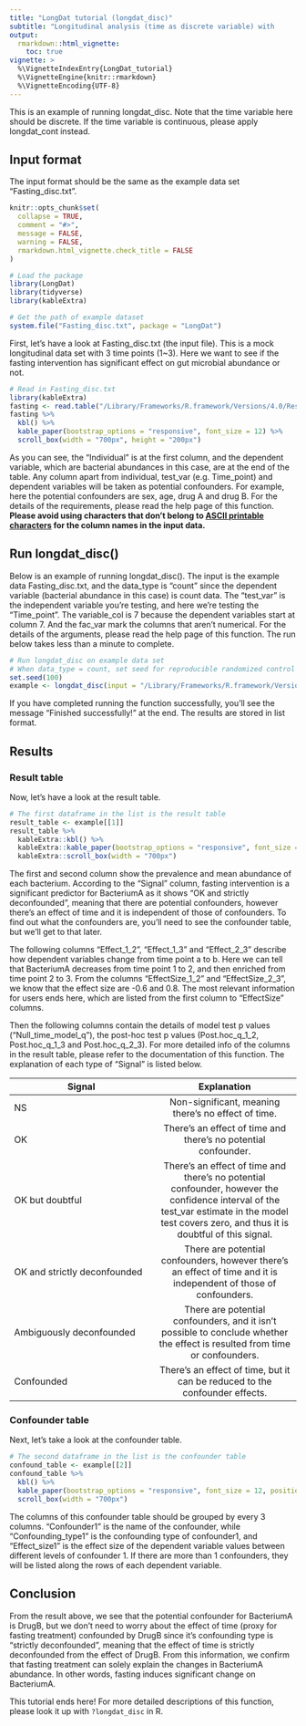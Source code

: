 ```yaml
---
title: "LongDat tutorial (longdat_disc)"
subtitle: "Longitudinal analysis (time as discrete variable) with         longdat_disc()"
output: 
  rmarkdown::html_vignette:
    toc: true 
vignette: >
  %\VignetteIndexEntry{LongDat_tutorial}
  %\VignetteEngine{knitr::rmarkdown}
  %\VignetteEncoding{UTF-8}
---
```

This is an example of running longdat_disc. Note that the time variable here should be discrete. If the time variable is continuous, please apply longdat_cont instead. 

## Input format

The input format should be the same as the example data set "Fasting_disc.txt". 
```r
knitr::opts_chunk$set(
  collapse = TRUE,
  comment = "#>",
  message = FALSE,
  warning = FALSE,
  rmarkdown.html_vignette.check_title = FALSE
)
```

```r
# Load the package
library(LongDat)
library(tidyverse)
library(kableExtra)
```

```r
# Get the path of example dataset
system.file("Fasting_disc.txt", package = "LongDat")
```
First, let's have a look at Fasting_disc.txt (the input file). This is a mock longitudinal data set with 3 time points (1~3). Here we want to see if the fasting intervention has significant effect on gut microbial abundance or not. 
```r
# Read in Fasting_disc.txt
library(kableExtra)
fasting <- read.table("/Library/Frameworks/R.framework/Versions/4.0/Resources/library/LongDat/Fasting_disc.txt", header = T, row.names = NULL, sep = "\t")
fasting %>%
  kbl() %>%
  kable_paper(bootstrap_options = "responsive", font_size = 12) %>% 
  scroll_box(width = "700px", height = "200px")
```
As you can see, the "Individual" is at the first column, and the dependent variable, which are bacterial abundances in this case, are at the end of the table. Any column apart from individual, test_var (e.g. Time_point) and dependent variables will be taken as potential confounders. For example, here the potential confounders are sex, age, drug A and drug B. For the details of the requirements, please read the help page of this function. **Please avoid using characters that don't belong to [ASCII printable characters](https://www.w3schools.com/charsets/ref_html_ascii.asp) for the column names in the input data.**

## Run longdat_disc()

Below is an example of running longdat_disc(). The input is the example data Fasting_disc.txt, and the data_type is "count" since the dependent variable (bacterial abundance in this case) is count data. The "test_var" is the independent variable you're testing, and here we're testing the "Time_point". The variable_col is 7 because the dependent variables start at column 7. And the fac_var mark the columns that aren't numerical.  For the details of the arguments, please read the help page of this function. The run below takes less than a minute to complete.

```r
# Run longdat_disc on example data set
# When data_type = count, set seed for reproducible randomized control test  
set.seed(100)
example <- longdat_disc(input = "/Library/Frameworks/R.framework/Versions/4.0/Resources/library/LongDat/Fasting_disc.txt", data_type = "count", test_var = "Time_point", variable_col = 7, fac_var = c(1:3), verbose = T)
```
If you have completed running the function successfully, you'll see the message "Finished successfully!" at the end. The results are stored in list format.

## Results
### Result table

Now, let's have a look at the result table. 
```r
# The first dataframe in the list is the result table
result_table <- example[[1]]
result_table %>%
  kableExtra::kbl() %>%
  kableExtra::kable_paper(bootstrap_options = "responsive", font_size = 12, position = "center") %>% 
  kableExtra::scroll_box(width = "700px")
```
The first and second column show the prevalence and mean abundance of each bacterium. According to the "Signal" column, fasting intervention is a significant predictor for BacteriumA as it shows "OK and strictly deconfounded", meaning that there are potential confounders, however there’s an effect of time and it is independent of those of confounders. To find out what the confounders are, you'll need to see the confounder table, but we'll get to that later. 

The following columns "Effect_1_2", "Effect_1_3" and "Effect_2_3" describe how dependent variables change from time point a to b. Here we can tell that BacteriumA decreases from time point 1 to 2, and then enriched from time point 2 to 3. From the columns "EffectSize_1_2" and "EffectSize_2_3", we know that the effect size are -0.6 and 0.8. The most relevant information for users ends here, which are listed from the first column to "EffectSize" columns. 

Then the following columns contain the details of model test p values ("Null_time_model_q"), the post-hoc test p values (Post.hoc_q_1_2, Post.hoc_q_1_3 and Post.hoc_q_2_3). For more detailed info of the columns in the result table, please refer to the documentation of this function. The explanation of each type of "Signal" is listed below.

| Signal        | Explanation           
|---------------|:-------------:|
| NS      | Non-significant, meaning there’s no effect of time.| 
| OK     | There’s an effect of time and there’s no potential confounder.|
| OK but doubtful |  There’s an effect of time and there’s no potential confounder, however the confidence interval of the test_var estimate in the model test covers zero, and thus it is doubtful of this signal.|
| OK and strictly deconfounded | There are potential confounders, however there’s an effect of time and it is independent of those of confounders. |
| Ambiguously deconfounded | There are potential confounders, and it isn’t possible to conclude whether the effect is resulted from time or confounders.|
| Confounded | There’s an effect of time, but it can be reduced to the confounder effects. |

### Confounder table
Next, let's take a look at the confounder table.

```r
# The second dataframe in the list is the confounder table
confound_table <- example[[2]]
confound_table %>%
  kbl() %>%
  kable_paper(bootstrap_options = "responsive", font_size = 12, position = "center") %>% 
  scroll_box(width = "700px")
```
The columns of this confounder table should be grouped by every 3 columns. "Confounder1" is the name of the confounder, while "Confounding_type1" is the confounding type of confounder1, and "Effect_size1" is the effect size of the dependent variable values between different levels of confounder 1. If there are more than 1 confounders, they will be listed along the rows of each dependent variable.

## Conclusion
From the result above, we see that the potential confounder for BacteriumA is DrugB, but we don't need to worry about the effect of time (proxy for fasting treatment) confounded by DrugB since it's confounding type is "strictly deconfounded", meaning that the effect of time is strictly deconfounded from the effect of DrugB. From this information, we confirm that fasting treatment can solely explain the changes in BacteriumA abundance. In other words, fasting induces significant change on BacteriumA.

This tutorial ends here! For more detailed descriptions of this function, please look it up with ```?longdat_disc``` in R.

